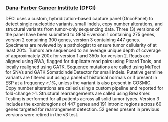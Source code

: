 ### [Dana-Farber Cancer Institute](https://www.dana-farber.org/) (DFCI)

DFCI uses a custom, hybridization-based capture panel (OncoPanel) to detect single nucleotide variants, small indels, copy number alterations, and structural variants from tumor-only sequencing data. Three (3) versions of the panel have been submitted to GENIE:version 1 containing 275 genes, version 2 containing 300 genes, version 3 containing 447 genes. Specimens are reviewed by a pathologist to ensure tumor cellularity of at least 20%. Tumors are sequenced to an average unique depth of coverage of approximately 200x for version 1 and 350x for version 2. Reads are aligned using BWA, flagged for duplicate read pairs using Picard Tools, and locally realigned using GATK. Sequence mutations are called using MuTect for SNVs and GATK SomaticIndelDetector for small indels. Putative germline variants are filtered out using a panel of historical normals or if present in ESP at a frequency $\ge$.1%, unless the variant is also present in COSMIC. Copy number alterations are called using a custom pipeline and reported for fold-change \>1. Structural rearrangements are called using BreaKmer. Testing is performed for all patients across all solid tumor types. Version 3 includes the exonicregions of 447 genes and 191 intronic regions across 60 genes targeted for rearrangement detection. 52 genes present in previous versions were retired in the v3 test.

